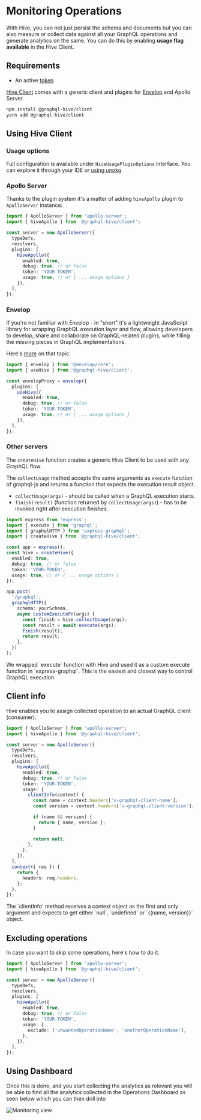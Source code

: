 
# Monitoring Operations

With Hive, you can not just persist the schema and documents but you can also measure or collect data against all your GraphQL operations and generate analytics on the same. You can do this by enabling **usage flag available** in the Hive Client.

## Requirements

- An active [token](./tokens)

[Hive Client](https://www.npmjs.com/package/@graphql-hive/client) comes with a generic client and plugins for [Envelop](https://envelop.dev) and Apollo Server.

```bash
npm install @graphql-hive/client
yarn add @graphql-hive/client
```

## Using Hive Client

### Usage options

Full configuration is available under `HiveUsagePluginOptions` interface. You can explore it through your IDE or [using unpkg](https://unpkg.com/browse/@graphql-hive/client@latest/internal/types.d.ts).

### Apollo Server

Thanks to the plugin system it's a matter of adding `hiveApollo` plugin to `ApolloServer` instance:

```typescript
import { ApolloServer } from 'apollo-server';
import { hiveApollo } from '@graphql-hive/client';

const server = new ApolloServer({
  typeDefs,
  resolvers,
  plugins: [
    hiveApollo({
      enabled: true,
      debug: true, // or false
      token: 'YOUR-TOKEN',
      usage: true, // or { ... usage options }
    }),
  ],
});
```

### Envelop

If you're not familiar with Envelop - in "short" it's a lightweight JavaScript library for wrapping GraphQL execution layer and flow, allowing developers to develop, share and collaborate on GraphQL-related plugins, while filling the missing pieces in GraphQL implementations.

Here's [more](https://github.com/dotansimha/envelop#envelop) on that topic.

```typescript
import { envelop } from '@envelop/core';
import { useHive } from '@graphql-hive/client';

const envelopProxy = envelop({
  plugins: [
    useHive({
      enabled: true,
      debug: true, // or false
      token: 'YOUR-TOKEN',
      usage: true, // or { ... usage options }
    }),
  ],
});
```

### Other servers

The `createHive` function creates a generic Hive Client to be used with any GraphQL flow.

The `collectUsage` method accepts the same arguments as `execute` function of graphql-js and returns a function that expects the execution result object.

- `collectUsage(args)` - should be called when a GraphQL execution starts.
- `finish(result)` (function returned by `collectUsage(args)`) - has to be invoked right after execution finishes.

```typescript
import express from 'express';
import { execute } from 'graphql';
import { graphqlHTTP } from 'express-graphql';
import { createHive } from '@graphql-hive/client';

const app = express();
const hive = createHive({
  enabled: true,
  debug: true, // or false
  token: 'YOUR-TOKEN',
  usage: true, // or { ... usage options }
});

app.post(
  '/graphql',
  graphqlHTTP({
    schema: yourSchema,
    async customExecuteFn(args) {
      const finish = hive.collectUsage(args);
      const result = await execute(args);
      finish(result);
      return result;
    },
  })
);
```

<Callout>
  We wrapped `execute` function with Hive and used it as a custom execute
  function in `express-graphql`. This is the easiest and closest way to control
  GraphQL execution.
</Callout>

## Client info

Hive enables you to assign collected operation to an actual GraphQL client (consumer).

```typescript
import { ApolloServer } from 'apollo-server';
import { hiveApollo } from '@graphql-hive/client';

const server = new ApolloServer({
  typeDefs,
  resolvers,
  plugins: [
    hiveApollo({
      enabled: true,
      debug: true, // or false
      token: 'YOUR-TOKEN',
      usage: {
        clientInfo(context) {
          const name = context.headers['x-graphql-client-name'];
          const version = context.headers['x-graphql-client-version'];

          if (name && version) {
            return { name, version };
          }

          return null;
        },
      },
    }),
  ],
  context({ req }) {
    return {
      headers: req.headers,
    };
  },
});
```

<Callout>
  The `clientInfo` method receives a context object as the first and only
  argument and expects to get either `null`, `undefined` or `{(name, version)}`
  object.
</Callout>

## Excluding operations

In case you want to skip some operations, here's how to do it:

```typescript
import { ApolloServer } from 'apollo-server';
import { hiveApollo } from '@graphql-hive/client';

const server = new ApolloServer({
  typeDefs,
  resolvers,
  plugins: [
    hiveApollo({
      enabled: true,
      debug: true, // or false
      token: 'YOUR-TOKEN',
      usage: {
        exclude: ['unwantedOperationName', 'anotherOperationName'],
      },
    }),
  ],
});
```

## Using Dashboard

Once this is done, and you start collecting the analytics as relevant you will be able to find all the analytics collected in the Operations Dashboard as seen below which you can then drill into

![Monitoring view](../../public/monitoring-view.png)
